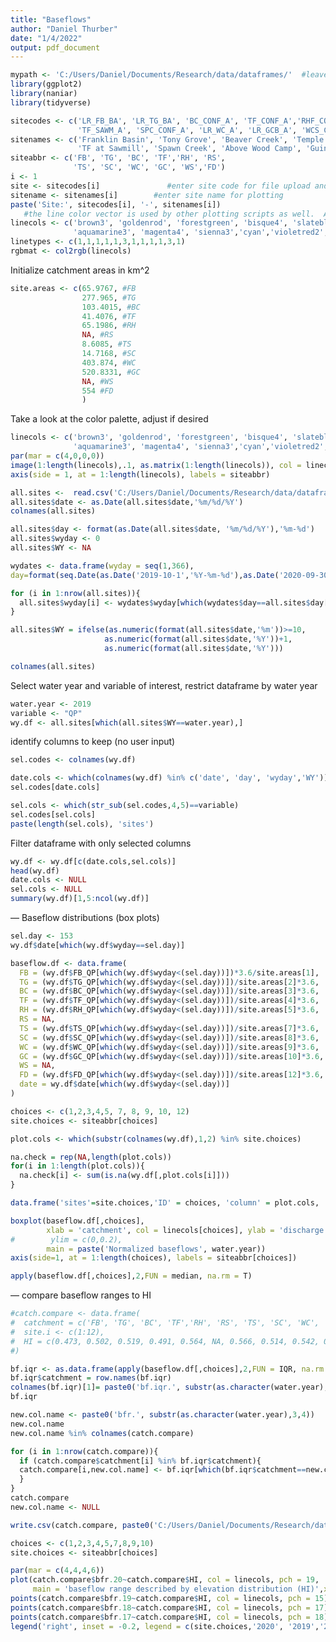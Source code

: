 ```yaml
---
title: "Baseflows"
author: "Daniel Thurber"
date: "1/4/2022"
output: pdf_document
---
```


```r
mypath <- 'C:/Users/Daniel/Documents/Research/data/dataframes/'  #leave this as directory
library(ggplot2)
library(naniar)
library(tidyverse)

sitecodes <- c('LR_FB_BA', 'LR_TG_BA', 'BC_CONF_A', 'TF_CONF_A','RHF_CONF_A', 'RS_CONF_A', 
               'TF_SAWM_A', 'SPC_CONF_A', 'LR_WC_A', 'LR_GCB_A', 'WCS_CONF_A', 'LR_FD')
sitenames <- c('Franklin Basin', 'Tony Grove', 'Beaver Creek', 'Temple Fork', 'Right Hand Fork','Ricks Spring', 
               'TF at Sawmill', 'Spawn Creek', 'Above Wood Camp', 'Guinavah Campground','Wood Camp Spring','First Dam')
siteabbr <- c('FB', 'TG', 'BC', 'TF','RH', 'RS', 
              'TS', 'SC', 'WC', 'GC', 'WS','FD')
i <- 1
site <- sitecodes[i]               #enter site code for file upload and export
sitename <- sitenames[i]        #enter site name for plotting
paste('Site:', sitecodes[i], '-', sitenames[i])
   #the line color vector is used by other plotting scripts as well.  Attempt to keep it consistent
linecols <- c('brown3', 'goldenrod', 'forestgreen', 'bisque4', 'slateblue', 'tan1', 
              'aquamarine3', 'magenta4', 'sienna3','cyan','violetred2','yellow2')
linetypes <- c(1,1,1,1,1,3,1,1,1,1,3,1)
rgbmat <- col2rgb(linecols)
```

Initialize catchment areas in km^2
```r
site.areas <- c(65.9767, #FB
                277.965, #TG
                103.4015, #BC
                41.4076, #TF
                65.1986, #RH
                NA, #RS
                8.6085, #TS
                14.7168, #SC
                403.874, #WC
                520.8331, #GC
                NA, #WS
                554 #FD
                )
```

Take a look at the color palette, adjust if desired
```r
linecols <- c('brown3', 'goldenrod', 'forestgreen', 'bisque4', 'slateblue', 'tan1', 
              'aquamarine3', 'magenta4', 'sienna3','cyan','violetred2','yellow2')
par(mar = c(4,0,0,0))
image(1:length(linecols),.1, as.matrix(1:length(linecols)), col = linecols, yaxt = 'n', ylab = '', xlab = 'catchment', xaxt = 'n')
axis(side = 1, at = 1:length(linecols), labels = siteabbr)
```

```r
all.sites <-  read.csv('C:/Users/Daniel/Documents/Research/data/dataframes/all_LRO_sites.csv')
all.sites$date <- as.Date(all.sites$date,'%m/%d/%Y')
colnames(all.sites)
```


```r
all.sites$day <- format(as.Date(all.sites$date, '%m/%d/%Y'),'%m-%d')
all.sites$wyday <- 0
all.sites$WY <- NA

wydates <- data.frame(wyday = seq(1,366),
day=format(seq.Date(as.Date('2019-10-1','%Y-%m-%d'),as.Date('2020-09-30','%Y-%m-%d'),1),'%m-%d'))

for (i in 1:nrow(all.sites)){
  all.sites$wyday[i] <- wydates$wyday[which(wydates$day==all.sites$day[i])]
}

all.sites$WY = ifelse(as.numeric(format(all.sites$date,'%m'))>=10, 
                     as.numeric(format(all.sites$date,'%Y'))+1, 
                     as.numeric(format(all.sites$date,'%Y')))

colnames(all.sites)
```

Select water year and variable of interest, restrict dataframe by water year
```r
water.year <- 2019
variable <- "QP"
wy.df <- all.sites[which(all.sites$WY==water.year),]
```

identify columns to keep (no user input)
```r
sel.codes <- colnames(wy.df)

date.cols <- which(colnames(wy.df) %in% c('date', 'day', 'wyday','WY'))
sel.codes[date.cols]

sel.cols <- which(str_sub(sel.codes,4,5)==variable)
sel.codes[sel.cols]
paste(length(sel.cols), 'sites')
```

Filter dataframe with only selected columns
```r
wy.df <- wy.df[c(date.cols,sel.cols)]
head(wy.df)
date.cols <- NULL
sel.cols <- NULL
summary(wy.df)[1,5:ncol(wy.df)]

```

--- Baseflow distributions (box plots)
```r
sel.day <- 153
wy.df$date[which(wy.df$wyday==sel.day)]
```
```r
baseflow.df <- data.frame(
  FB = (wy.df$FB_QP[which(wy.df$wyday<(sel.day))])*3.6/site.areas[1],
  TG = (wy.df$TG_QP[which(wy.df$wyday<(sel.day))])/site.areas[2]*3.6,
  BC = (wy.df$BC_QP[which(wy.df$wyday<(sel.day))])/site.areas[3]*3.6,
  TF = (wy.df$TF_QP[which(wy.df$wyday<(sel.day))])/site.areas[4]*3.6,
  RH = (wy.df$RH_QP[which(wy.df$wyday<(sel.day))])/site.areas[5]*3.6,
  RS = NA,
  TS = (wy.df$TS_QP[which(wy.df$wyday<(sel.day))])/site.areas[7]*3.6,
  SC = (wy.df$SC_QP[which(wy.df$wyday<(sel.day))])/site.areas[8]*3.6,
  WC = (wy.df$WC_QP[which(wy.df$wyday<(sel.day))])/site.areas[9]*3.6,
  GC = (wy.df$GC_QP[which(wy.df$wyday<(sel.day))])/site.areas[10]*3.6,
  WS = NA,
  FD = (wy.df$FD_QP[which(wy.df$wyday<(sel.day))])/site.areas[12]*3.6,
  date = wy.df$date[which(wy.df$wyday<(sel.day))]
)
```

```r
choices <- c(1,2,3,4,5, 7, 8, 9, 10, 12)
site.choices <- siteabbr[choices]

plot.cols <- which(substr(colnames(wy.df),1,2) %in% site.choices)

na.check = rep(NA,length(plot.cols))
for(i in 1:length(plot.cols)){
  na.check[i] <- sum(is.na(wy.df[,plot.cols[i]]))
}

data.frame('sites'=site.choices,'ID' = choices, 'column' = plot.cols, 'NA_count' = na.check)

```
```r
boxplot(baseflow.df[,choices], 
        xlab = 'catchment', col = linecols[choices], ylab = 'discharge (mm/hr)', 
#        ylim = c(0,0.2),
        main = paste('Normalized baseflows', water.year))
axis(side=1, at = 1:length(choices), labels = siteabbr[choices])
```


```r
apply(baseflow.df[,choices],2,FUN = median, na.rm = T)
```





--- compare baseflow ranges to HI
```r
#catch.compare <- data.frame(
#  catchment = c('FB', 'TG', 'BC', 'TF','RH', 'RS', 'TS', 'SC', 'WC', 'GC', 'WS','FD'),
#  site.i <- c(1:12),
#  HI = c(0.473, 0.502, 0.519, 0.491, 0.564, NA, 0.566, 0.514, 0.542, 0.519, NA, NA)
#)
```

```r
bf.iqr <- as.data.frame(apply(baseflow.df[,choices],2,FUN = IQR, na.rm = T))
bf.iqr$catchment = row.names(bf.iqr)
colnames(bf.iqr)[1]= paste0('bf.iqr.', substr(as.character(water.year),3,4))
bf.iqr
```
```r
new.col.name <- paste0('bfr.', substr(as.character(water.year),3,4))
new.col.name
new.col.name %in% colnames(catch.compare)
```

```r
for (i in 1:nrow(catch.compare)){
  if (catch.compare$catchment[i] %in% bf.iqr$catchment){
  catch.compare[i,new.col.name] <- bf.iqr[which(bf.iqr$catchment==new.catch$catchment[i]),1]
  }
}
catch.compare
new.col.name <- NULL
```


```r
write.csv(catch.compare, paste0('C:/Users/Daniel/Documents/Research/data/dataframes/baseflow_IQR.csv'), row.names = F)
```

```r
choices <- c(1,2,3,4,5,7,8,9,10)
site.choices <- siteabbr[choices]
```

```r
par(mar = c(4,4,4,6))
plot(catch.compare$bfr.20~catch.compare$HI, col = linecols, pch = 19, 
     main = 'baseflow range described by elevation distribution (HI)',xlab = "Hypsometric Integral", ylab = 'baseflow IQR')
points(catch.compare$bfr.19~catch.compare$HI, col = linecols, pch = 15)
points(catch.compare$bfr.18~catch.compare$HI, col = linecols, pch = 17)
points(catch.compare$bfr.17~catch.compare$HI, col = linecols, pch = 18)
legend('right', inset = -0.2, legend = c(site.choices,'2020', '2019','2018','2017'), pch = c(rep(19,9),19,15,17,18), col = c(linecols[choices], rep('black', times = 4)), xpd = T)
```

